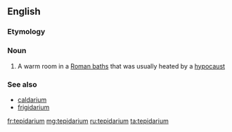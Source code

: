 ==English==

===Etymology===
{{etyl|la}}

===Noun===
{{wikipedia}}
{{en-noun|pl2=tepidaria}}

# A warm room in a [[Roman baths]] that was usually heated by a [[hypocaust]]

===See also===
* [[caldarium]]
* [[frigidarium]]

[[fr:tepidarium]]
[[mg:tepidarium]]
[[ru:tepidarium]]
[[ta:tepidarium]]